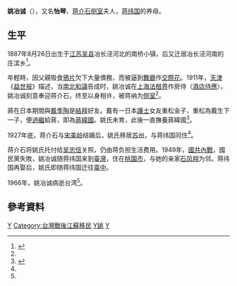 {{Infobox person
|name=姚冶诚
|image=Yao_Zhicheng.jpg
|birth_date= 1887年8月26日
|birth place = {{QING|江苏省}}[[吴县|吴县]][[南桥小镇|南桥小镇]]
|death_date= 1966年（79歲）
|death_place= {{ROC|臺灣省}}[[臺中市_(省轄市)|臺中市]]
|國籍     = {{QING}}（1887年－1912年）<br>{{ROC}}（1912年－1966年）
|spouse=[[蒋介石|蒋介石]]（1913年－1927年）
|children=[[蒋纬国|蒋纬国]]（養子）
}}

'''姚冶诚'''（{{bd|1887年|8月26日|1966年||}}），又名'''怡琴'''，[[蒋介石|蒋介石]][[侧室|侧室]]夫人，[[蒋纬国|蒋纬国]]的养母。

==生平==
1887年8月26日出生于[[江苏|江苏]][[吴县|吴县]]冶长泾河北的南桥小镇，后又迁居冶长泾河南的庄滨乡<ref name="1975.下" >{{cite book |authors=師永剛、張凡編著 |title=《蔣介石：1887～1975.下》 |location=北京 |publisher=華文出版社 |year=2011 |isbn=9787507534863 }}</ref>{{rp|168}}。
 
年輕時，因父親吸食[[鴉片|鴉片]]欠下大量債務，而被逼到[[舞廳|舞廳]]作[[交際花|交際花]]。1911年，[[天津|天津]]《[[益世报|益世报]]》描述，当[[1911年南北議和|南北和議]]告成时，姚冶诚在[[上海法租界|上海法租界]]作房侍（[[酒店|酒店]][[侍應|侍應]]），姚冶诚刻意奉迎蒋介石，终至以身相许，被蒋纳为[[侧室|侧室]]<ref name="1975.下" />{{rp|168}}。

蔣在日本期間與[[戴季陶|戴季陶]]是[[結拜|結拜]]好友。戴有一日本[[護士|護士]]女友重松金子，重松為戴生下一子，便[[過繼|過繼]]給蔣，即為[[蔣緯國|蔣緯國]]。姚氏未育，此後一直撫養蔣緯國<ref name="1975.上" >{{cite book |authors=師永剛、張凡編著 |title=《蔣介石：1887～1975.上》 |location=北京 |publisher=華文出版社 |year=2011 |isbn=9787507534474 }}</ref>{{rp|112}}。

1927年底，蒋介石与[[宋美龄|宋美龄]]结婚后，姚氏移居[[苏州|苏州]]，与蒋纬国同住<ref name="1975.下" />{{rp|168}}。

蒋介石将姚氏托付给[[吴忠信|吴忠信]]关照，仍由蒋负担生活费用。1949年，[[國共內戰|國共內戰]]，國民黨失敗，姚冶诚随蒋纬国来到[[臺灣|臺灣]]，住在[[桃園市|桃園市]]，与她的亲家[[石凤翔|石凤翔]]为邻。蒋纬国再娶后，姚氏即随蒋纬国迁往[[臺中|臺中]]。

1966年，姚冶诚病逝台湾<ref name="1975.下" />{{rp|168}}。

==參考資料==
{{Reflist}}

{{蔣中正家族}}

[[Category:蒋家第一代|Y]]
[[Category:台灣戰後江蘇移民|Category:台灣戰後江蘇移民]]
[[Category:苏州人|Y姚]]
[[Category:姚姓|Y]]